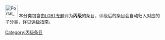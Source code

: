 [[Image:Portal_LGBT.svg|40px]] 本分类包含由[[Wikipedia:LGBT专题|LGBT专题]]评为'''丙级'''的条目，评级后的条目会自动归入对应的子分类，详见[[Wikipedia:LGBT专题/评级|评级指南]]。
{{catmore1|[[Wikipedia:LGBT专题|Wikipedia:LGBT专题]]}}
{{Articles by Quality| topic=LGBT|project=LGBT|format=TOC}}
{{Wikipedia category}}
{{emptycat}}
[[Category:丙级条目|Category:丙级条目]]
